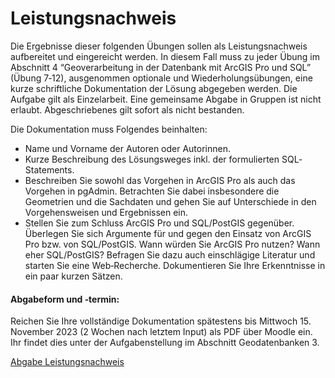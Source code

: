 # Leistungsnachweis

Die Ergebnisse dieser folgenden Übungen sollen als Leistungsnachweis aufbereitet und eingereicht werden. In diesem Fall muss zu jeder Übung im Abschnitt 4 "Geoverarbeitung in der Datenbank mit ArcGIS Pro und SQL" (Übung 7‐12), ausgenommen optionale und Wiederholungsübungen, eine kurze schriftliche Dokumentation der Lösung abgegeben werden. Die Aufgabe gilt als Einzelarbeit. Eine gemeinsame Abgabe in Gruppen ist nicht erlaubt. Abgeschriebenes gilt sofort als nicht bestanden.

Die Dokumentation muss Folgendes beinhalten:

- Name und Vorname der Autoren oder Autorinnen.
- Kurze Beschreibung des Lösungsweges inkl. der formulierten SQL‐Statements.
- Beschreiben Sie sowohl das Vorgehen in ArcGIS Pro als auch das Vorgehen in pgAdmin. Betrachten Sie dabei insbesondere die Geometrien und die Sachdaten und gehen Sie auf Unterschiede in den Vorgehensweisen und Ergebnissen ein.
- Stellen Sie zum Schluss ArcGIS Pro und SQL/PostGIS gegenüber. Überlegen Sie sich Argumente für und gegen den Einsatz von ArcGIS Pro bzw. von SQL/PostGIS. Wann würden Sie ArcGIS Pro nutzen? Wann eher SQL/PostGIS? Befragen Sie dazu auch einschlägige Literatur und starten Sie eine Web‐Recherche. Dokumentieren Sie Ihre Erkenntnisse in ein paar kurzen Sätzen.

#### Abgabeform und ‐termin:
Reichen Sie Ihre vollständige Dokumentation spätestens bis Mittwoch 15. November 2023 (2 Wochen nach letztem Input) als PDF über Moodle ein. Ihr findet dies unter der Aufgabenstellung im Abschnitt Geodatenbanken 3.

[Abgabe Leistungsnachweis](https://moodle.zhaw.ch/mod/assign/view.php?id=974520)
